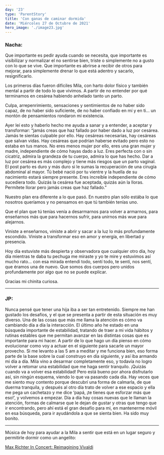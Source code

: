 ```yaml
---
day: '23'
type: 'ParentStory'
title: 'Con ganas de caminar dormida'
date: 'Miércoles 27 de Octubre de 2021'
hero_image: './image23.jpg'
---
```


### Nacha:

Que importante es pedir ayuda cuando se necesita, que importante es visibilizar y normalizar el no sentirse bien, triste o simplemente no a gusto con lo que se vive. Que importante es abrirse a recibir de otros para mejorar, para simplemente drenar lo que está adentro y sacarlo, resignificarlo.

Los primeros días fueron difíciles Mila, con harto dolor físico y también mental a partir de todo lo que vivimos. A partir de no entender por qué terminamos en cesárea habiendo anhelado tanto un parto.

Culpa, arrepenrimiento, sensaciones y sentimientos de no haber sido capaz, de no haber sido suficiente, de no haber confiado en mí y en ti… un montón de pensamientos rondaron mi existencia.

Ayer leí esto y haberlo hecho me ayuda a sanar y a entender, a aceptar y transformar:
“jamás creas que haz fallado por haber dado a luz por cesárea. Jamás te sientas culpable por ello. Hay cesáreas necesarias, hay cesáreas que salvan vidas. Hay cesáreas que podrían haberse evitado pero esto no estaba en tus manos.
No eres menos mujer por ello, eres una gran mujer y madre, independiente de cómo hayas dado a luz.
Eres perfecta con o sin cicatriz, admira la grandeza de tu cuerpo, admira lo que has hecho.
Dar a luz por cesárea es más complejo y tiene más riesgos que un parto vaginal.
El post parto es duro y más duro si le sumas la recuperación de una cirugía abdominal al mayor.
Tú bebé nació por tu vientre y la huella de su nacimiento estará siempre presente.
Eres increíble independiente de cómo sucediera todo.
Quizás la cesárea fue aceptada, quizás aún la lloras. Permítete llorar pero jamás creas que haz fallado.”

Nuestro plan era diferente a lo que pasó. En nuestro plan sólo estába lo que nosotros queríamos y no pensamos en que tú también tenías uno.

Que el plan que tú tenías venía a desarmarnos para volver a armarnos, para enseñarnos más que para hacernos sufrir, para unirnos más wue para alejarnos.

Viniste a enseñarnos, viniste a abrir y sacar a la luz lo más profundamente escondido. Viniste a transformar eso en amor y energía, en libertad y presencia.

Hoy día estuviste más despierta y observadora que cualquier otro día, hoy día mientras te daba tu pechuga me miraste y yo te mire y estuvimos así mucho rato… con esa mirada entendi todo, sentí todo, te sentí, nos sentí, que éramos una de nuevo. Que somos dos cuerpos pero unidos profundamente por algo que no se puede explicar.

Gracias mi chinita curiosa.

---

### JP:

Nunca pensé que tener una hija iba a ser tan entretenido. Siempre me han gustado los desafíos, y el que se presenta a partir de esta situación es muy diverso. Una de las cosas que más me llama la atención es cómo va cambiando día a día la interacción. El último año he estado en una búsqueda importante de estabilidad, tratando de traer a mi vida hábitos y rutinas estables que me permitan avanzar en las distintas cosas que es importante para mi hacer. A partir de lo que hago un día pienso en cómo evolucionar como voy a actuar en el siguiente para sacarle un mayor provecho. Si me levanto a las 5 am a meditar y me funciona bien, eso forma parte de la base sobre la cual construyo en día siguiente, y así iba armando mi día a día. Mila vino a desarmar completamente eso, y todavía no logro volver a retomar una estabilidad que me haga sentir tranquilo. ¡Quizás cuando va a volver esa estabilidad! Pero está bueno por ahora disfrutarlo así, sin ningún esquema, viendo lo que va pasando cada día. Hay veces que me siento muy contento porque descubrí una forma de calmarla, de que duerma tranquila, y después al otro día trato de volver a ese espacio y ella me pega un cachetazo y me dice ‘papá, ¡te tienes que esforzar más que eso!’, y volvemos a empezar. Día a día hay cosas nuevas que le llaman la atención, formas de calmarse que le dejan de gustar y otras que tengo que ir encontrando, pero ahí está el gran desafío para mi, en mantenerme móvil en esa búsqueda, para ir ayudándola a que se sienta bien. Ha sido muy bonito.

---

Música de hoy para ayudar a la Mila a sentir que está en un lugar seguro y permitirle dormir como un angelito:

<a href='https://www.youtube.com/watch?v=Ebm69gW9UlI' target='_blank'>
  Max Richter In Concert: Reimagining Vivaldi
</a>
